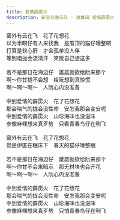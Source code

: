 ```yaml
---
title: 爱情霹雳火
description: 新宝岛康乐队 - 第舞辑 爱情霹雳火
---
```


窗外有云在飞　花了花想花<br />以为半瞑仔有人来找我　是厝顶的猫仔嚎整暝<br />打算是软心肝　才会孤单没人伴<br />等到咱拢会流清汗　笑阮自己想这多<br /><br />若不是那日在海边仔　雄雄就欲给阮来那个<br />啊～你甘拢不会想　给阮想到真惊慌<br />啊～啊～啊～　人阮心内没准备<br /><br />中到爱情的霹雳火　花了花想花<br />那会喘气的拢会没性命　安怎我那会变安呢<br />中到爱情的霹雳火　山珍海味也没滋味<br />参像麻糬想来真歹势　只看青春鸟仔在咧飞<br /><br />窗外有云在飞　花了花想花<br />觉是伊匿在眠床下　春天的猫仔嚎整眠<br /><br />若不是那日在海边仔　雄雄就欲给阮来那个<br />啊～你甘不会来暗示　那无材块也会开花<br />啊～啊～啊～　人阮心内没准备<br /><br />中到爱情的霹雳火　花了花想花<br />那会喘气的拢会没性命　安怎我那会变安呢<br />中到爱情的霹雳火　山珍海味也没滋味<br />参像麻糬想来真歹势　只怕青春鸟仔在咧飞
